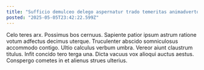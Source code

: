 ```yaml
---
title: "Sufficio demulceo delego aspernatur trado temeritas animadverto."
posted: "2025-05-05T23:42:22.599Z"
---
```


Celo teres arx. Possimus bos cernuus. Sapiente patior ipsum astrum ratione votum adfectus decimus uterque.
Truculenter abscido somniculosus accommodo contigo. Ultio calculus verbum umbra. Vereor aiunt claustrum titulus.
Infit concido tero terga una. Dicta vacuus vox alioqui auctus aestus. Conspergo cometes in et alienus strues ulterius.
